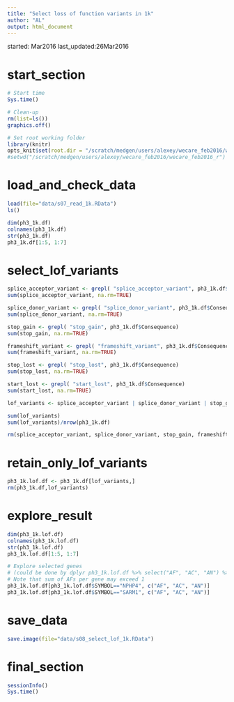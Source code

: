 ```yaml
---
title: "Select loss of function variants in 1k"
author: "AL"
output: html_document
---
```


started: Mar2016
last_updated:26Mar2016

# start_section

```r

# Start time
Sys.time()

# Clean-up
rm(list=ls())
graphics.off()

# Set root working folder
library(knitr)
opts_knit$set(root.dir = "/scratch/medgen/users/alexey/wecare_feb2016/wecare_feb2016_r")
#setwd("/scratch/medgen/users/alexey/wecare_feb2016/wecare_feb2016_r")

```

# load_and_check_data

```r

load(file="data/s07_read_1k.RData")
ls()

dim(ph3_1k.df)
colnames(ph3_1k.df)
str(ph3_1k.df)
ph3_1k.df[1:5, 1:7]

```

# select_lof_variants

```r

splice_acceptor_variant <- grepl( "splice_acceptor_variant", ph3_1k.df$Consequence)
sum(splice_acceptor_variant, na.rm=TRUE)

splice_donor_variant <- grepl( "splice_donor_variant", ph3_1k.df$Consequence)
sum(splice_donor_variant, na.rm=TRUE)

stop_gain <- grepl( "stop_gain", ph3_1k.df$Consequence)
sum(stop_gain, na.rm=TRUE)

frameshift_variant <- grepl( "frameshift_variant", ph3_1k.df$Consequence)
sum(frameshift_variant, na.rm=TRUE)

stop_lost <- grepl( "stop_lost", ph3_1k.df$Consequence)
sum(stop_lost, na.rm=TRUE)

start_lost <- grepl( "start_lost", ph3_1k.df$Consequence)
sum(start_lost, na.rm=TRUE)

lof_variants <- splice_acceptor_variant | splice_donor_variant | stop_gain | frameshift_variant | stop_lost | start_lost

sum(lof_variants)
sum(lof_variants)/nrow(ph3_1k.df)

rm(splice_acceptor_variant, splice_donor_variant, stop_gain, frameshift_variant, stop_lost, start_lost)

```

# retain_only_lof_variants

```r

ph3_1k.lof.df <- ph3_1k.df[lof_variants,]
rm(ph3_1k.df,lof_variants)

```

# explore_result

```r

dim(ph3_1k.lof.df)
colnames(ph3_1k.lof.df)
str(ph3_1k.lof.df)
ph3_1k.lof.df[1:5, 1:7]

# Explore selected genes 
# (could be done by dplyr ph3_1k.lof.df %>% select("AF", "AC", "AN") %>% filter(SYMBOL=="NPHP4"))
# Note that sum of AFs per gene may exceed 1
ph3_1k.lof.df[ph3_1k.lof.df$SYMBOL=="NPHP4", c("AF", "AC", "AN")]
ph3_1k.lof.df[ph3_1k.lof.df$SYMBOL=="SARM1", c("AF", "AC", "AN")]

```

# save_data

```r

save.image(file="data/s08_select_lof_1k.RData")

```

# final_section

```r

sessionInfo()
Sys.time()
  
```
